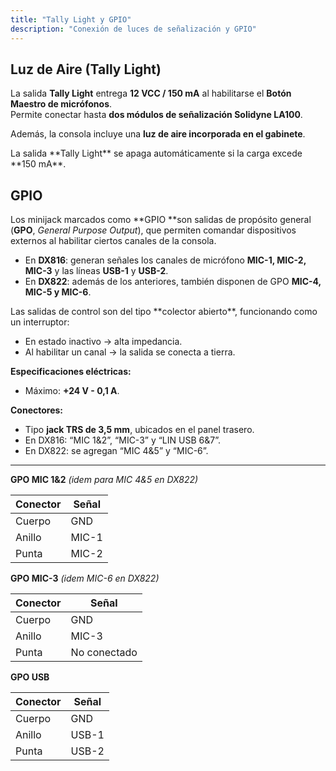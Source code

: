 ```yaml
---
title: "Tally Light y GPIO"
description: "Conexión de luces de señalización y GPIO"
---
```


## Luz de Aire (Tally Light)

La salida **Tally Light** entrega **12 VCC / 150 mA** al habilitarse el **Botón Maestro de micrófonos**.\
Permite conectar hasta **dos módulos de señalización Solidyne LA100**.

Además, la consola incluye una **luz de aire incorporada en el gabinete**.

<Danger>
  La salida **Tally Light** se apaga automáticamente si la carga excede **150 mA**.
</Danger>

## GPIO

Los minijack marcados como \*\*GPIO \*\*son salidas de propósito general (**GPO**, _General Purpose Output_), que permiten comandar dispositivos externos al habilitar ciertos canales de la consola.

- En **DX816**: generan señales los canales de micrófono **MIC-1, MIC-2, MIC-3** y las líneas **USB-1** y **USB-2**.
- En **DX822**: además de los anteriores, también disponen de GPO **MIC-4, MIC-5 y MIC-6**.

<Note>
  Las salidas de control son del tipo **colector abierto**, funcionando como un interruptor:

  - En estado inactivo → alta impedancia.
  - Al habilitar un canal → la salida se conecta a tierra.
</Note>

**Especificaciones eléctricas:**

- Máximo: **\+24 V - 0,1 A**.

**Conectores:**

- Tipo **jack TRS de 3,5 mm**, ubicados en el panel trasero.
- En DX816: “MIC 1&2”, “MIC-3” y “LIN USB 6&7”.
- En DX822: se agregan “MIC 4&5” y “MIC-6”.

---

**GPO MIC 1&2** _(idem para MIC 4&5 en DX822)_

| Conector | Señal |
| -------- | ----- |
| Cuerpo   | GND   |
| Anillo   | MIC-1 |
| Punta    | MIC-2 |

**GPO MIC-3** _(idem MIC-6 en DX822)_

| Conector | Señal        |
| -------- | ------------ |
| Cuerpo   | GND          |
| Anillo   | MIC-3        |
| Punta    | No conectado |

**GPO USB**

| Conector | Señal |
| -------- | ----- |
| Cuerpo   | GND   |
| Anillo   | USB-1 |
| Punta    | USB-2 |